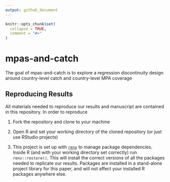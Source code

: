 ```yaml
---
output: github_document
---
```


<!-- README.md is generated from README.Rmd. Please edit that file -->

```r
knitr::opts_chunk$set(
  collapse = TRUE,
  comment = "#>"
)
```

# mpas-and-catch

<!-- badges: start -->
<!-- badges: end -->

The goal of mpas-and-catch is to explore a regression discontinuity design around country-level catch and country-level MPA coverage

## Reproducing Results

All materials needed to reproduce our results and manuscript are contained in this repository. In order to reproduce

1. Fork the repository and clone to your machine

2. Open R and set your working directory of the cloned repository (or just use RStudio projects)

3. This project is set up with [`renv`](https://rstudio.github.io/renv/articles/renv.html) to manage package dependencies. Inside R (and with your working directory set correctly) run `renv::restore()`. This will install the correct versions of all the packages needed to replicate our results. Packages are installed in a stand-alone project library for this paper, and will not affect your installed R packages anywhere else. 
